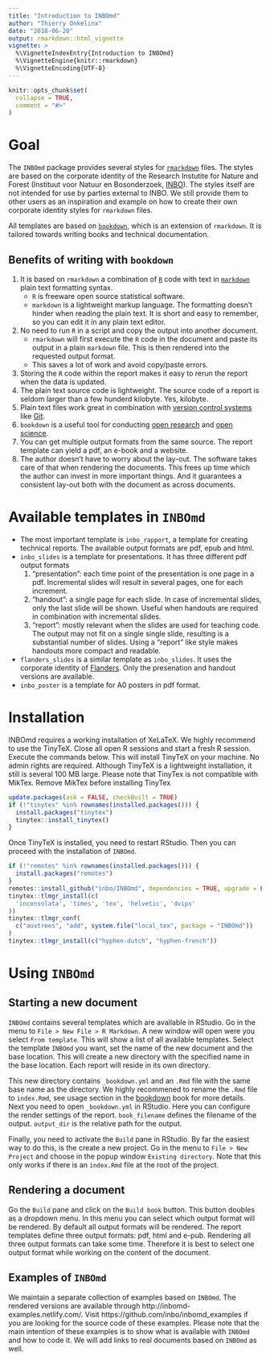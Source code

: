 ```yaml
---
title: "Introduction to INBOmd"
author: "Thierry Onkelinx"
date: "2018-06-20"
output: rmarkdown::html_vignette
vignette: >
  %\VignetteIndexEntry{Introduction to INBOmd}
  %\VignetteEngine{knitr::rmarkdown}
  %\VignetteEncoding{UTF-8}
---
```


```r
knitr::opts_chunk$set(
  collapse = TRUE,
  comment = "#>"
)
```

# Goal

The `INBOmd` package provides several styles for [`rmarkdown`](https://rmarkdown.rstudio.com/) files. The styles are based on the corporate identity of the Research Instutite for Nature and Forest (Instituut voor Natuur en Bosonderzoek, [INBO](https://www.inbo.be)). The styles itself are not intended for use by parties external to INBO.
We still provide them to other users as an inspiration and example on how to create their own corporate identity styles for `rmarkdown` files. 

All templates are based on [`bookdown`](https://bookdown.org/home/about.html), which is an extension of `rmarkdown`.
It is tailored towards writing books and technical documentation.

## Benefits of writing with `bookdown`

1. It is based on `rmarkdown` a combination of [`R`](https://www.r-project.org/) code with text in [`markdown`](https://en.wikipedia.org/wiki/Markdown) plain text formatting syntax.
    - `R` is freeware open source statistical software.
    - `markdown` is a lightweight markup language. The formatting doesn't hinder when reading the plain text. It is short and easy to remember, so you can edit it in any plain text editor.
1. No need to run `R` in a script and copy the output into another document.
    - `rmarkdown` will first execute the `R` code in the document and paste its output in a plain `markdown` file. This is then rendered into the requested output format.
    - This saves a lot of work and avoid copy/paste errors.
1. Storing the `R` code within the report makes it easy to rerun the report when the data is updated. 
1. The plain text source code is lightweight. The source code of a report is seldom larger than a few hunderd kilobyte. Yes, kilobyte.
1. Plain text files work great in combination with [version control systems](https://en.wikipedia.org/wiki/Version_control) like [Git](https://en.wikipedia.org/wiki/Git).
1. `bookdown` is a useful tool for conducting [open research](https://en.wikipedia.org/wiki/Open_research) and [open science](https://en.wikipedia.org/wiki/Open_science).
1. You can get multiple output formats from the same source. The report template can yield a pdf, an e-book and a website.
1. The author doesn't have to worry about the lay-out. The software takes care of that when rendering the documents. This frees up time which the author can invest in more important things. And it guarantees a consistent lay-out both with the document as across documents. 

# Available templates in `INBOmd`

- The most important template is `inbo_rapport`, a template for creating technical reports. The available output formats are pdf, epub and html.
- `inbo_slides` is a template for presentations. It has three different pdf output formats
    1. "presentation": each time point of the presentation is one page in a pdf. Incremental slides will result in several pages, one for each increment.
    1. "handout": a single page for each slide. In case of incremental slides, only the last slide will be shown. Useful when handouts are required in combination with incremental slides.
    1. "report": mostly relevant when the slides are used for teaching code. The output may not fit on a single single slide, resulting is a substantial number of slides. Using a "report" like style makes handouts more compact and readable.
- `flanders_slides` is a similar template as `inbo_slides`. It uses the corporate identity of [Flanders](http://www.ditisvlaanderen.be/). Only the presenation and handout versions are available.
- `inbo_poster` is a template for A0 posters in pdf format.

# Installation

INBOmd requires a working installation of XeLaTeX. We highly recommend to use the TinyTeX. Close all open R sessions and start a fresh R session. Execute the commands below. This will install TinyTeX on your machine. No admin rights are required. Although TinyTeX is a lightweight installation, it still is several 100 MB large. Please note that TinyTex is not compatible with MikTex. Remove MikTex before installing TinyTex

```r
update.packages(ask = FALSE, checkBuilt = TRUE)
if (!"tinytex" %in% rownames(installed.packages())) {
  install.packages("tinytex")
  tinytex::install_tinytex()
}
```

Once TinyTeX is installed, you need to restart RStudio. Then you can proceed with the installation of `INBOmd`.

```r
if (!"remotes" %in% rownames(installed.packages())) {
  install.packages("remotes")
}
remotes::install_github("inbo/INBOmd", dependencies = TRUE, upgrade = FALSE)
tinytex::tlmgr_install(c(
  'inconsolata', 'times', 'tex', 'helvetic', 'dvips'
))
tinytex::tlmgr_conf(
  c("auxtrees", "add", system.file("local_tex", package = "INBOmd"))
)
tinytex::tlmgr_install(c("hyphen-dutch", "hyphen-french"))
```

# Using `INBOmd`

## Starting a new document

`INBOmd` contains several templates which are available in RStudio. Go in the menu to `File > New File > R Markdown`. A new window will open were you select `From template`. This will show a list of all available templates. Select the template `INBOmd` you want, set the name of the new document and the base location. This will create a new directory with the specified name in the base location. Each report will reside in its own directory.

This new directory contains `_bookdown.yml` and an `.Rmd` file with the same base name as the directory. We highly recommened to rename the `.Rmd` file to `index.Rmd`, see usage section in the [bookdown](https://bookdown.org/yihui/bookdown/usage.html) book for more details. Next you need to open `_bookdown.yml` in RStudio. Here you can configure the render settings of the report. `book_filename` defines the filename of the output. `output_dir` is the relative path for the output.

Finally, you need to activate the `Build` pane in RStudio. By far the easiest way to do this, is the create a new project. Go in the menu to `File > New Project` and choose in the popup window `Existing directory`. Note that this only works if there is an `index.Rmd` file at the root of the project.

## Rendering a document

Go the `Build` pane and click on the `Build book` button. This button doubles as a dropdown menu. In this menu you can select which output format will be rendered. By default all output formats will be rendered. The report templates define three output formats: pdf, html and e-pub. Rendering all three output formats can take some time. Therefore it is best to select one output format while working on the content of the document.

## Examples of `INBOmd`

We maintain a separate collection of examples based on `INBOmd`. The rendered versions are available through http://inbomd-examples.netlify.com/. Visit https://github.com/inbo/inbomd_examples if you are looking for the source code of these examples. Please note that the main intention of these examples is to show what is available with `INBOmd` and how to code it. We will add links to real documents based on `INBOmd` as well.
